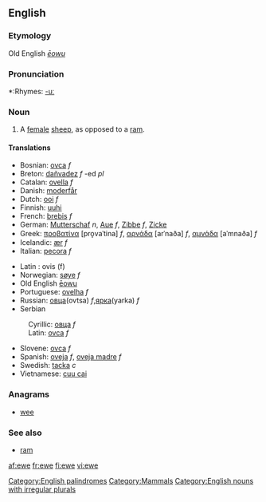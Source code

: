 {{see|Ewe}}
{{Wikipedia2|Sheep}}
==English==
===Etymology===
Old English ''[[ēowu]]''

===Pronunciation===
*:Rhymes: [[Rhymes:English:-uː|-uː]]

===Noun===
{{en-noun|ewe|pl2=ewes}}

# A [[female]] [[sheep]], as opposed to a [[ram]].

====Translations====
{{top}}
*Bosnian: [[ovca]] ''f''
*Breton: [[dañvadez]] ''f'' -ed ''pl''
*Catalan: [[ovella]] ''f''
*Danish: [[moderfår]]
*Dutch: [[ooi]] ''f''
*Finnish: [[uuhi]]
*French: [[brebis]] ''f''
*German: [[Mutterschaf]] ''n'', [[Aue]] ''f'', [[Zibbe]] ''f'', [[Zicke]] {{f}}
*Greek: [[προβατίνα]] [pro̞vaˈtina] ''f'', [[αρνάδα]] [arˈnaða] ''f'', [[αμνάδα]] [aˈmnaða] ''f''
*Icelandic: [[ær]] ''f''
*Italian: [[pecora]] ''f''
{{mid}}
*Latin : ovis (f)
*Norwegian: [[søye]] ''f''
*Old English [[eowu|ēowu]]
*Portuguese: [[ovelha]] ''f''
*Russian: [[овца]](ovtsa) ''f'',[[ярка]](yarka) ''f''
*Serbian
:Cyrillic: [[овца]] ''f''
:Latin: [[ovca]] ''f''
*Slovene: [[ovca]] ''f''
*Spanish: [[oveja]] ''f'', [[oveja madre]] ''f''
*Swedish: [[tacka]] ''c''
*Vietnamese: [[cuu cai]]
{{bottom}}

===Anagrams===
*[[wee]]

===See also===
*[[ram]]

[[Category:English palindromes]]
[[Category:Mammals]]
[[Category:English nouns with irregular plurals]]

[[af:ewe]]
[[fr:ewe]]
[[fi:ewe]]
[[vi:ewe]]